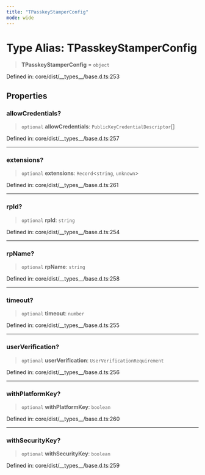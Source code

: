 ```yaml
---
title: "TPasskeyStamperConfig"
mode: wide
---
```

  
# Type Alias: TPasskeyStamperConfig

> **TPasskeyStamperConfig** = `object`

Defined in: core/dist/\_\_types\_\_/base.d.ts:253

## Properties

### allowCredentials?

> `optional` **allowCredentials**: `PublicKeyCredentialDescriptor`[]

Defined in: core/dist/\_\_types\_\_/base.d.ts:257

***

### extensions?

> `optional` **extensions**: `Record`\<`string`, `unknown`\>

Defined in: core/dist/\_\_types\_\_/base.d.ts:261

***

### rpId?

> `optional` **rpId**: `string`

Defined in: core/dist/\_\_types\_\_/base.d.ts:254

***

### rpName?

> `optional` **rpName**: `string`

Defined in: core/dist/\_\_types\_\_/base.d.ts:258

***

### timeout?

> `optional` **timeout**: `number`

Defined in: core/dist/\_\_types\_\_/base.d.ts:255

***

### userVerification?

> `optional` **userVerification**: `UserVerificationRequirement`

Defined in: core/dist/\_\_types\_\_/base.d.ts:256

***

### withPlatformKey?

> `optional` **withPlatformKey**: `boolean`

Defined in: core/dist/\_\_types\_\_/base.d.ts:260

***

### withSecurityKey?

> `optional` **withSecurityKey**: `boolean`

Defined in: core/dist/\_\_types\_\_/base.d.ts:259
